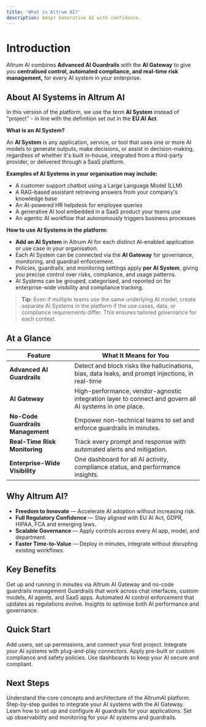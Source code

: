 ```yaml
---
title: 'What is Altrum AI?'
description: Adopt Generative AI with confidence.
---
```


# Introduction

Altrum AI combines **Advanced AI Guardrails** with the **AI Gateway** to give you **centralised control, automated compliance, and real-time risk management,** for every AI system in your enterprise.

## About AI Systems in Altrum AI

In this version of the platform, we use the term **AI System** instead of "project" - in line with the definition set out in the **EU AI Act**.

**What is an AI System?**

An **AI System** is any application, service, or tool that uses one or more AI models to generate outputs, make decisions, or assist in decision-making, regardless of whether it's built in-house, integrated from a third-party provider, or delivered through a SaaS platform.

**Examples of AI Systems in your organisation may include:**

- A customer support chatbot using a Large Language Model (LLM)
- A RAG-based assistant retrieving answers from your company's knowledge base
- An AI-powered HR helpdesk for employee queries
- A generative AI tool embedded in a SaaS product your teams use
- An agentic AI workflow that autonomously triggers business processes

**How to use AI Systems in the platform:**

- **Add an AI System** in Altrum AI for each distinct AI-enabled application or use case in your organisation.
- Each AI System can be connected via the **AI Gateway** for governance, monitoring, and guardrail enforcement.
- Policies, guardrails, and monitoring settings apply **per AI System**, giving you precise control over risks, compliance, and usage patterns.
- AI Systems can be grouped, categorised, and reported on for enterprise-wide visibility and compliance tracking.

> **Tip:** Even if multiple teams use the same underlying AI model, create separate AI Systems in the platform if the use cases, data, or compliance requirements differ. This ensures tailored governance for each context.

## At a Glance

| **Feature** | **What It Means for You** |
| --- | --- |
| **Advanced AI Guardrails** | Detect and block risks like hallucinations, bias, data leaks, and prompt injections, in real-time |
| **AI Gateway** | High-performance, vendor-agnostic integration layer to connect and govern all AI systems in one place. |
| **No-Code Guardrails Management** | Empower non-technical teams to set and enforce guardrails in minutes. |
| **Real-Time Risk Monitoring** | Track every prompt and response with automated alerts and mitigation. |
| **Enterprise-Wide Visibility** | One dashboard for all AI activity, compliance status, and performance insights. |

## Why Altrum AI?

- **Freedom to Innovate** — Accelerate AI adoption without increasing risk.
- **Full Regulatory Confidence** — Stay aligned with EU AI Act, GDPR, HIPAA, FCA and emerging laws.
- **Scalable Governance** — Apply controls across every AI app, model, and department.
- **Faster Time-to-Value** — Deploy in minutes, integrate without disrupting existing workflows.

## Key Benefits

<Columns cols={2}>
  <Card title="Rapid Integration">
    Get up and running in minutes via Altrum AI Gateway and no-code guardrails management
  </Card>
  <Card title="Comprehensive Risk Control">
    Guardrails that work across chat interfaces, custom models, AI agents, and SaaS apps.
  </Card>
  <Card title="Continuous Compliance">
    Automated AI control enforcement that updates as regulations evolve.
  </Card>
  <Card title="Actionable Intelligence">
    Insights to optimise both AI performance and governance.
  </Card>
</Columns>

## Quick Start

<Steps>
  <Step title="Onboard Your Organisation">
    Add users, set up permissions, and connect your first project.
  </Step>
  <Step title="Connect via AI Gateway">
    Integrate your AI systems with plug-and-play connectors.
  </Step>
  <Step title="Configure Guardrails">
    Apply pre-built or custom compliance and safety policies.
  </Step>
  <Step title="Monitor & Optimise">
    Use dashboards to keep your AI secure and compliant.
  </Step>
</Steps>

## Next Steps

<Columns cols={2}>
  <Card
    title="Platform Guide"
    icon="layer-group"
    href="/product-guide/ai-systems"
    arrow="true"
    cta="Learn More"
  >
    Understand the core concepts and architecture of the AltrumAI platform.
  </Card>
  <Card
    title="AI Gateway Integration"
    icon="code"
    href="/ai-gateway/Introduction/getting-started"
    arrow="true"
    cta="Get Started"
  >
    Step-by-step guides to integrate your AI systems with the AI Gateway.
  </Card>
  <Card
    title="Guardrails Configuration"
    icon="shield-halved"
    href="/product-guide/guardrail-config"
    arrow="true"
    cta="Configure"
  >
    Learn how to set up and configure AI guardrails for your applications.
  </Card>
  <Card
    title="Monitoring & Analytics"
    icon="chart-line"
    href="/product-guide/observability"
    arrow="true"
    cta="Monitor"
  >
    Set up observability and monitoring for your AI systems and guardrails.
  </Card>
</Columns>
